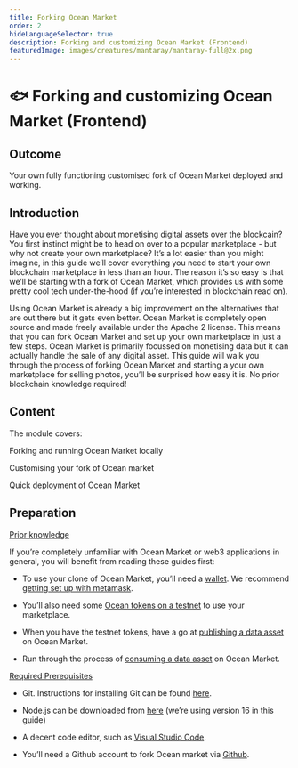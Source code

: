 ```yaml
---
title: Forking Ocean Market
order: 2
hideLanguageSelector: true
description: Forking and customizing Ocean Market (Frontend)
featuredImage: images/creatures/mantaray/mantaray-full@2x.png
---
```


# 🐟 Forking and customizing Ocean Market (Frontend)

## Outcome

Your own fully functioning customised fork of Ocean Market deployed and working.

## Introduction

Have you ever thought about monetising digital assets over the blockcain? You first instinct might be to head on over to a popular marketplace - but why not create your own marketplace? It’s a lot easier than you might imagine, in this guide we’ll cover everything you need to start your own blockchain marketplace in less than an hour. The reason it’s so easy is that we’ll be starting with a fork of Ocean Market, which provides us with some pretty cool tech under-the-hood (if you’re interested in blockchain read on).

Using Ocean Market is already a big improvement on the alternatives that are out there but it gets even better. Ocean Market is completely open source and made freely available under the Apache 2 license. This means that you can fork Ocean Market and set up your own marketplace in just a few steps. Ocean Market is primarily focussed on monetising data but it can actually handle the sale of any digital asset. This guide will walk you through the process of forking Ocean Market and starting a your own marketplace for selling photos, you’ll be surprised how easy it is. No prior blockchain knowledge required!

## Content

The module covers:

<Process>
Forking and running Ocean Market locally

Customising your fork of Ocean market

Quick deployment of Ocean Market

</Process>

## Preparation

<u>Prior knowledge</u>

If you’re completely unfamiliar with Ocean Market or web3 applications in general, you will benefit from reading these guides first:

- To use your clone of Ocean Market, you’ll need a [wallet](https://docs.oceanprotocol.com/tutorials/wallets/). We recommend [getting set up with metamask](https://docs.oceanprotocol.com/tutorials/metamask-setup/).

- You’ll also need some [Ocean tokens on a testnet](https://docs.oceanprotocol.com/tutorials/wallets-and-ocean-tokens/) to use your marketplace.

- When you have the testnet tokens, have a go at [publishing a data asset](https://docs.oceanprotocol.com/tutorials/marketplace-publish-data-asset/) on Ocean Market.

- Run through the process of [consuming a data asset](https://docs.oceanprotocol.com/tutorials/marketplace-consume-data-asset/) on Ocean Market.

<u>Required Prerequisites</u>

- Git. Instructions for installing Git can be found [here](https://git-scm.com/book/en/v2/Getting-Started-Installing-Git).

- Node.js can be downloaded from [here](https://nodejs.org/en/download/) (we’re using version 16 in this guide)

- A decent code editor, such as [Visual Studio Code](https://code.visualstudio.com/).

- You’ll need a Github account to fork Ocean market via [Github](https://github.com/).
